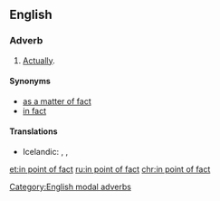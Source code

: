 ==English==

===Adverb===
{{en-adv|head=[[in point]] [[of]] [[fact]]|-}}

# {{context|modal|lang=en}} [[actually|Actually]].

====Synonyms====
* [[as a matter of fact]]
* [[in fact]]

====Translations====
{{trans-top|actually}}
* Icelandic: {{t|is|satt að segja}}, {{t|is|í sannleika sagt}}, {{t|is|í raun og veru}}
{{trans-mid}}
{{trans-bottom}}
[[Category:English modal adverbs]]

[[et:in point of fact]]
[[ru:in point of fact]]
[[chr:in point of fact]]